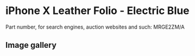 # iPhone X Leather Folio - Electric Blue

Part number, for search engines, auction websites and such: MRGE2ZM/A

## Image gallery

<div style={{ width: "768px" }}>
  <GalleryComponent
    images={[
      {
        original: "/everysource/MRGE2",
        thumbnail: "/everypreview/MRGE2",
      },
      {
        original: "/everysource/MRGE2_AV1_SILVER",
        thumbnail: "/everypreview/MRGE2_AV1_SILVER",
      },
      {
        original: "/everysource/MRGE2_AV2",
        thumbnail: "/everypreview/MRGE2_AV2",
      }
    ]}
  />
</div>